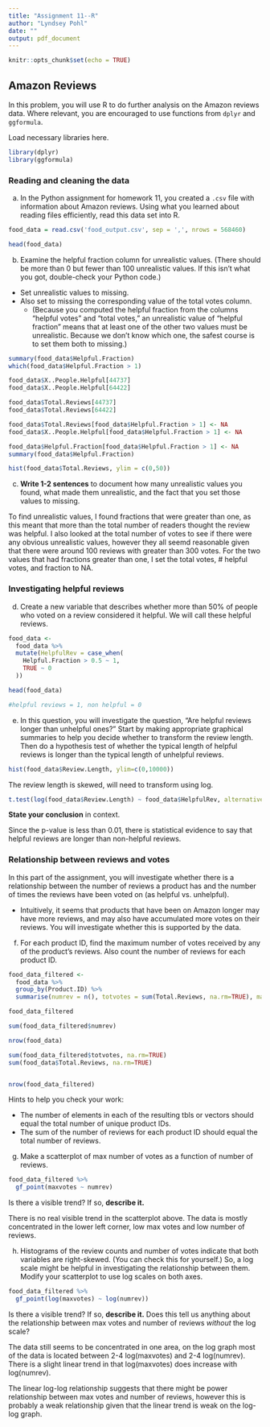 ```yaml
---
title: "Assignment 11--R"
author: "Lyndsey Pohl"
date: ""
output: pdf_document
---
```


```r
knitr::opts_chunk$set(echo = TRUE)
```

## Amazon Reviews
In this problem, you will use R to do further analysis on the Amazon reviews data.  Where relevant, you are encouraged to use functions from `dplyr` and `ggformula`.

Load necessary libraries here.
```r
library(dplyr)
library(ggformula)

```

### Reading and cleaning the data
a. In the Python assignment for homework 11, you created a `.csv` file with information about Amazon reviews.  Using what you learned about reading files efficiently, read this data set into R.

```r
food_data = read.csv('food_output.csv', sep = ',', nrows = 568460)

```
```r
head(food_data)
```

b. Examine the helpful fraction column for unrealistic values.  (There should be more than 0 but fewer than 100 unrealistic values.  If this isn't what you got, double-check your Python code.)  

- Set unrealistic values to missing.
- Also set to missing the corresponding value of the total votes column.
  - (Because you computed the helpful fraction from the columns "helpful votes" and "total votes," an unrealistic value of "helpful fraction" means that at least one of the other two values must be unrealistic.  Because we don't know which one, the safest course is to set them both to missing.)

```r
summary(food_data$Helpful.Fraction)
which(food_data$Helpful.Fraction > 1)
```
```r
food_data$X..People.Helpful[44737]
food_data$X..People.Helpful[64422]

food_data$Total.Reviews[44737]
food_data$Total.Reviews[64422]
```
```r
food_data$Total.Reviews[food_data$Helpful.Fraction > 1] <- NA
food_data$X..People.Helpful[food_data$Helpful.Fraction > 1] <- NA

food_data$Helpful.Fraction[food_data$Helpful.Fraction > 1] <- NA
summary(food_data$Helpful.Fraction)
```
```r

hist(food_data$Total.Reviews, ylim = c(0,50))

```

c. **Write 1-2 sentences** to document how many unrealistic values you found, what made them unrealistic, and the fact that you set those values to missing.

To find unrealistic values, I found fractions that were greater than one, as this meant that more than the total number of readers thought the review was helpful. I also looked at the total number of votes to see if there were any obvious unrealistic values, however they all seemd reasonable given that there were around 100 reviews with greater than 300 votes. For the two values that had fractions greater than one, I set the total votes, # helpful votes, and fraction to NA.

### Investigating helpful reviews

d. Create a new variable that describes whether more than 50% of people who voted on a review considered it helpful.  We will call these helpful reviews.

```r
food_data <-
  food_data %>%
  mutate(HelpfulRev = case_when(
    Helpful.Fraction > 0.5 ~ 1,
    TRUE ~ 0
  ))

head(food_data)

#helpful reviews = 1, non helpful = 0

```

e. In this question, you will investigate the question, "Are helpful reviews longer than unhelpful ones?"  Start by making appropriate graphical summaries to help you decide whether to transform the review length.  Then do a hypothesis test of whether the typical length of helpful reviews is longer than the typical length of unhelpful reviews.
```r
hist(food_data$Review.Length, ylim=c(0,10000))
```
The review length is skewed, will need to transform using log.

```r
t.test(log(food_data$Review.Length) ~ food_data$HelpfulRev, alternative = 'two.sided')

```

**State your conclusion** in context.

Since the p-value is less than 0.01, there is statistical evidence to say that helpful reviews are longer than non-helpful reviews.

### Relationship between reviews and votes

In this part of the assignment, you will investigate whether there is a relationship between the number of reviews a product has and the number of times the reviews have been voted on (as helpful vs. unhelpful).

- Intuitively, it seems that products that have been on Amazon longer may have more reviews, and may also have accumulated more votes on their reviews.  You will investigate whether this is supported by the data.

f. For each product ID, find the maximum number of votes received by any of the product's reviews.  Also count the number of reviews for each product ID.
```r

food_data_filtered <-
  food_data %>%
  group_by(Product.ID) %>%
  summarise(numrev = n(), totvotes = sum(Total.Reviews, na.rm=TRUE), maxvotes = max(Total.Reviews, na.rm=TRUE))

food_data_filtered

sum(food_data_filtered$numrev)

nrow(food_data)

sum(food_data_filtered$totvotes, na.rm=TRUE)
sum(food_data$Total.Reviews, na.rm=TRUE)


nrow(food_data_filtered)
```

Hints to help you check your work:  

- The number of elements in each of the resulting tbls or vectors should equal the total number of unique product IDs.
- The sum of the number of reviews for each product ID should equal the total number of reviews.

g. Make a scatterplot of max number of votes as a function of number of reviews.
```r

food_data_filtered %>%
  gf_point(maxvotes ~ numrev)

```
Is there a visible trend?  If so, **describe it.**

There is no real visible trend in the scatterplot above. The data is mostly concentrated in the lower left corner, low max votes and low number of reviews.

h. Histograms of the review counts and number of votes indicate that both variables are right-skewed.  (You can check this for yourself.)  So, a log scale might be helpful in investigating the relationship between them.  Modify your scatterplot to use log scales on both axes.
```r
food_data_filtered %>%
  gf_point(log(maxvotes) ~ log(numrev)) 
```

Is there a visible trend?  If so, **describe it.**  Does this tell us anything about the relationship between max votes and number of reviews *without* the log scale?

The data still seems to be concentrated in one area, on the log graph most of the data is located between 2-4 log(maxvotes) and 2-4 log(numrev). There is a slight linear trend in that log(maxvotes) does increase with log(numrev).

The linear log-log relationship suggests that there might be power relationship between max votes and number of reviews, however this is probably a weak relationship given that the linear trend is weak on the log-log graph.
